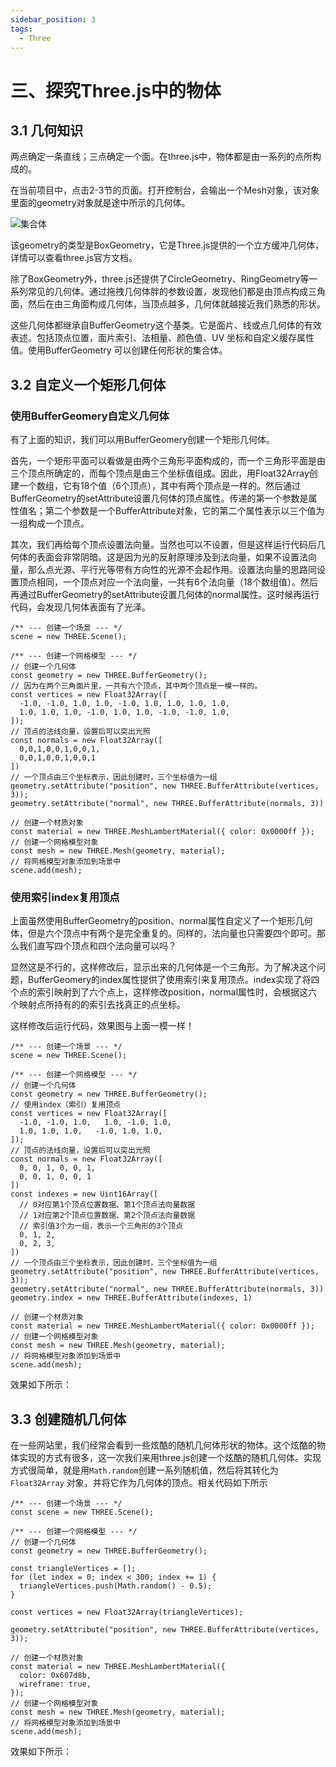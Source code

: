 ```yaml
---
sidebar_position: 3
tags: 
  - Three
---
```



# 三、探究Three.js中的物体

## 3.1 几何知识

两点确定一条直线；三点确定一个面。在three.js中，物体都是由一系列的点所构成的。

在当前项目中，点击2-3节的页面。打开控制台，会输出一个Mesh对象，该对象里面的geometry对象就是途中所示的几何体。

![集合体](./img/1.jpeg)

该geometry的类型是BoxGeometry，它是Three.js提供的一个立方缓冲几何体，详情可以查看three.js官方文档。

<IframeWindow url="https://threejs.org/docs/index.html?q=Geometry#api/zh/geometries/BoxGeometry" />

除了BoxGeometry外，three.js还提供了CircleGeometry、RingGeometry等一系列常见的几何体。通过拖拽几何体胖的参数设置，发现他们都是由顶点构成三角面，然后在由三角面构成几何体，当顶点越多，几何体就越接近我们熟悉的形状。

这些几何体都继承自BufferGeometry这个基类。它是面片、线或点几何体的有效表述。包括顶点位置，面片索引、法相量、颜色值、UV 坐标和自定义缓存属性值。使用BufferGeometry 可以创建任何形状的集合体。

## 3.2 自定义一个矩形几何体

### 使用BufferGeomery自定义几何体

有了上面的知识，我们可以用BufferGeomery创建一个矩形几何体。

首先，一个矩形平面可以看做是由两个三角形平面构成的，而一个三角形平面是由三个顶点所确定的，而每个顶点是由三个坐标值组成。因此，用Float32Array创建一个数组，它有18个值（6个顶点），其中有两个顶点是一样的。然后通过BufferGeometry的setAttribute设置几何体的顶点属性。传递的第一个参数是属性值名；第二个参数是一个BufferAttribute对象，它的第二个属性表示以三个值为一组构成一个顶点。

其次，我们再给每个顶点设置法向量。当然也可以不设置，但是这样运行代码后几何体的表面会非常阴暗。这是因为光的反射原理涉及到法向量，如果不设置法向量，那么点光源、平行光等带有方向性的光源不会起作用。设置法向量的思路同设置顶点相同，一个顶点对应一个法向量，一共有6个法向量（18个数组值）。然后再通过BufferGeometry的setAttribute设置几何体的normal属性。这时候再运行代码，会发现几何体表面有了光泽。

```tsx
/** --- 创建一个场景 --- */
scene = new THREE.Scene();

/** --- 创建一个网格模型 --- */
// 创建一个几何体
const geometry = new THREE.BufferGeometry();
// 因为在两个三角面片里，一共有六个顶点，其中两个顶点是一模一样的。
const vertices = new Float32Array([
  -1.0, -1.0, 1.0, 1.0, -1.0, 1.0, 1.0, 1.0, 1.0,
  1.0, 1.0, 1.0, -1.0, 1.0, 1.0, -1.0, -1.0, 1.0,
]);
// 顶点的法线向量，设置后可以突出光照
const normals = new Float32Array([
  0,0,1,0,0,1,0,0,1,
  0,0,1,0,0,1,0,0,1
])
// 一个顶点由三个坐标表示，因此创建时，三个坐标值为一组
geometry.setAttribute("position", new THREE.BufferAttribute(vertices, 3));
geometry.setAttribute("normal", new THREE.BufferAttribute(normals, 3))

// 创建一个材质对象
const material = new THREE.MeshLambertMaterial({ color: 0x0000ff });
// 创建一个网格模型对象
const mesh = new THREE.Mesh(geometry, material);
// 将网格模型对象添加到场景中
scene.add(mesh);
```

### 使用索引index复用顶点

上面虽然使用BufferGeometry的position、normal属性自定义了一个矩形几何体，但是六个顶点中有两个是完全重复的。同样的，法向量也只需要四个即可。那么我们直写四个顶点和四个法向量可以吗？

显然这是不行的，这样修改后，显示出来的几何体是一个三角形。为了解决这个问题，BufferGeomery的index属性提供了使用索引来复用顶点。index实现了将四个点的索引映射到了六个点上，这样修改position，normal属性时，会根据这六个映射点所持有的的索引去找真正的点坐标。

这样修改后运行代码，效果图与上面一模一样！

```tsx
/** --- 创建一个场景 --- */
scene = new THREE.Scene();

/** --- 创建一个网格模型 --- */
// 创建一个几何体
const geometry = new THREE.BufferGeometry();
// 使用index（索引）复用顶点
const vertices = new Float32Array([
  -1.0, -1.0, 1.0,   1.0, -1.0, 1.0,
  1.0, 1.0, 1.0,   -1.0, 1.0, 1.0, 
]);
// 顶点的法线向量，设置后可以突出光照
const normals = new Float32Array([
  0, 0, 1, 0, 0, 1,
  0, 0, 1, 0, 0, 1
])
const indexes = new Uint16Array([
  // 0对应第1个顶点位置数据、第1个顶点法向量数据
  // 1对应第2个顶点位置数据、第2个顶点法向量数据
  // 索引值3个为一组，表示一个三角形的3个顶点
  0, 1, 2,
  0, 2, 3,
])
// 一个顶点由三个坐标表示，因此创建时，三个坐标值为一组
geometry.setAttribute("position", new THREE.BufferAttribute(vertices, 3));
geometry.setAttribute("normal", new THREE.BufferAttribute(normals, 3))
geometry.index = new THREE.BufferAttribute(indexes, 1) 

// 创建一个材质对象
const material = new THREE.MeshLambertMaterial({ color: 0x0000ff });
// 创建一个网格模型对象
const mesh = new THREE.Mesh(geometry, material);
// 将网格模型对象添加到场景中
scene.add(mesh);
```

效果如下所示：

<IframeWindow url="https://winddancer.gitee.io/threejs-tutorial/3-object/customObject.html" />

## 3.3 创建随机几何体

在一些网站里，我们经常会看到一些炫酷的随机几何体形状的物体。这个炫酷的物体实现的方式有很多，这一次我们来用three.js创建一个炫酷的随机几何体。实现方式很简单，就是用`Math.random`创建一系列随机值，然后将其转化为`Float32Array` 对象，并将它作为几何体的顶点。相关代码如下所示

```tsx
/** --- 创建一个场景 --- */
const scene = new THREE.Scene();

/** --- 创建一个网格模型 --- */
// 创建一个几何体
const geometry = new THREE.BufferGeometry();

const triangleVertices = [];
for (let index = 0; index < 300; index += 1) {
  triangleVertices.push(Math.random() - 0.5);
}

const vertices = new Float32Array(triangleVertices);

geometry.setAttribute("position", new THREE.BufferAttribute(vertices, 3));

// 创建一个材质对象
const material = new THREE.MeshLambertMaterial({
  color: 0x607d8b,
  wireframe: true,
});
// 创建一个网格模型对象
const mesh = new THREE.Mesh(geometry, material);
// 将网格模型对象添加到场景中
scene.add(mesh);
```

效果如下所示：

<IframeWindow url="https://winddancer.gitee.io/threejs-tutorial/3-object/randomObject.html" />
